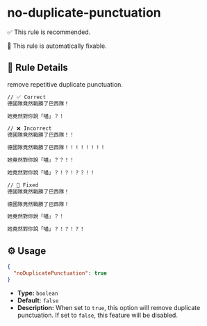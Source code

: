 # no-duplicate-punctuation

✅ This rule is recommended.

🔧 This rule is automatically fixable.

## 📖 Rule Details

remove repetitive duplicate punctuation.

```md
// ✅ Correct
德國隊竟然戰勝了巴西隊！

她竟然對你說「喵」？！

// ❌ Incorrect
德國隊竟然戰勝了巴西隊！！

德國隊竟然戰勝了巴西隊！！！！！！！！

她竟然對你說「喵」？？！！

她竟然對你說「喵」？！？！？？！！

// 🔧 Fixed
德國隊竟然戰勝了巴西隊！

德國隊竟然戰勝了巴西隊！

她竟然對你說「喵」？！

她竟然對你說「喵」？！？！？！
```

## ⚙️ Usage

```json
{
  "noDuplicatePunctuation": true
}
```

- **Type:** `boolean`
- **Default:** `false`
- **Description:** When set to `true`, this option will remove duplicate punctuation. If set to
  `false`, this feature will be disabled.
